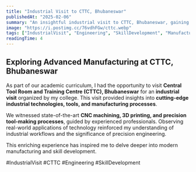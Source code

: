 ```yaml
---
title: "Industrial Visit to CTTC, Bhubaneswar"
publishedAt: "2025-02-06"
summary: "An insightful industrial visit to CTTC, Bhubaneswar, gaining hands-on exposure to advanced manufacturing technologies."
image: "https://i.postimg.cc/76vdhFGw/cttc.webp"
tags: ["IndustrialVisit", "Engineering", "SkillDevelopment", "Manufacturing"]
readingTime: 4
---
```

## Exploring Advanced Manufacturing at CTTC, Bhubaneswar

As part of our academic curriculum, I had the opportunity to visit **Central Tool Room and Training Centre (CTTC), Bhubaneswar** for an **industrial visit** organized by my college. This visit provided insights into **cutting-edge industrial technologies, tools, and manufacturing processes**.

We witnessed state-of-the-art **CNC machining, 3D printing, and precision tool-making processes**, guided by experienced professionals. Observing real-world applications of technology reinforced my understanding of industrial workflows and the significance of precision engineering.

This enriching experience has inspired me to delve deeper into modern manufacturing and skill development.

#IndustrialVisit #CTTC #Engineering #SkillDevelopment
